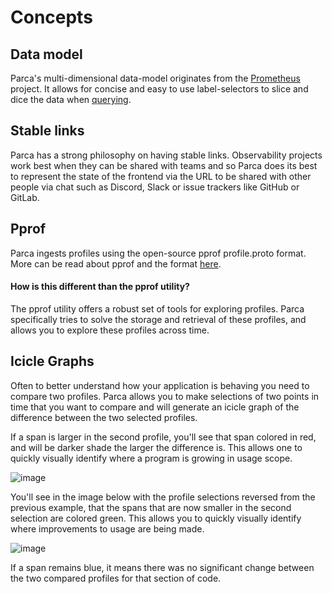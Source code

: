 # Concepts


## Data model

Parca's multi-dimensional data-model originates from the [Prometheus](https://prometheus.io/docs/concepts/data_model/) project. It allows for concise and easy to use label-selectors to slice and dice the data when [querying](./querying-parca).

## Stable links

Parca has a strong philosophy on having stable links. Observability projects work best when they can be shared with teams and so Parca does its best to represent the state of the frontend via the URL to be shared with other people via chat such as Discord, Slack or issue trackers like GitHub or GitLab.

## Pprof

Parca ingests profiles using the open-source pprof profile.proto format. More can be read about pprof and the format [here](https://github.com/google/pprof/blob/master/doc/README.md).

#### How is this different than the pprof utility?

The pprof utility offers a robust set of tools for exploring profiles. Parca specifically tries to solve the storage and retrieval of these profiles, and allows you to explore these profiles across time.

## Icicle Graphs

Often to better understand how your application is behaving you need to compare two profiles. Parca allows you to make selections of two points in time that you want to compare and will generate an icicle graph of the difference between the two selected profiles.

If a span is larger in the second profile, you'll see that span colored in red, and will be darker shade the larger the difference is. This allows one to quickly visually identify where a program is growing in usage scope.

<BrowserWindow>

![image](https://user-images.githubusercontent.com/8681572/133893354-38719c9e-fc80-4d27-8b08-33f917d99df8.png)

</BrowserWindow>

You'll see in the image below with the profile selections reversed from the previous example, that the spans that are now smaller in the second selection are colored green. This allows you to quickly visually identify where improvements to usage are being made.

<BrowserWindow>

![image](https://user-images.githubusercontent.com/8681572/133893380-ca093b33-992c-4878-b96c-2f7c82473b65.png)

</BrowserWindow>

If a span remains blue, it means there was no significant change between the two compared profiles for that section of code.
